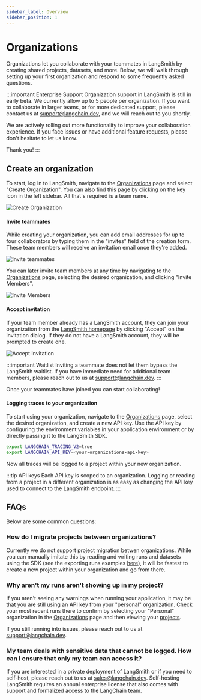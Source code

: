 ```yaml
---
sidebar_label: Overview
sidebar_position: 1
---
```


# Organizations

Organizations let you collaborate with your teammates in LangSmith by creating shared projects, datasets, and more. Below, we will walk through setting up your first organization and respond to some frequently asked questions.

:::important Enterprise Support
Organization support in LangSmith is still in early beta. We currently allow up to 5 people per organization. If you want to collaborate in larger teams, or for more dedicated support, please contact us at <a href="mailto:support@langchain.dev">support@langchain.dev</a>, and we will reach out to you shortly.

We are actively rolling out more functionality to improve your collaboration experience. If you face issues or have additional feature requests, please don't hesitate to let us know.

Thank you!
:::

## Create an organization

To start, log in to LangSmith, navigate to the [Organizations](https://smith.langchain.com/organization) page and select "Create Organization". You can also find this page by clicking on the key icon in the left sidebar. All that's required is a team name.

![Create Organization](./static/create-organization.png)

#### Invite teammates

While creating your organization, you can add email addresses for up to four collaborators by typing them in the "invites" field of the creation form. These team members will receive an invitation email once they're added.

![Invite teammates](./static/invite-teammates.png)

You can later invite team members at any time by navigating to the [Organizations](https://smith.langchain.com/organization) page, selecting the desired organization, and clicking "Invite Members".

![Invite Members](./static/invite-members.png)

#### Accept invitation

If your team member already has a LangSmith account, they can join your organization from the [LangSmith homepage](https://smith.langchain.com/) by clicking "Accept" on the invitation dialog. If they do not have a LangSmith account, they will be prompted to create one.

![Accept Invitation](./static/accept-invitation.png)

:::important Waitlist
Inviting a teammate does not let them bypass the LangSmith waitlist. If you have immediate need for additional team members, please reach out to us at <a href="mailto:support@langchain.dev">support@langchain.dev</a>.
:::

Once your teammates have joined you can start collaborating!

#### Logging traces to your organization

To start using your organization, navigate to the [Organizations](https://smith.langchain.com/organization) page, select the desired organization, and create a new API key. Use the API key by configuring the environment variables in your application environment or by directly passing it to the LangSmith SDK.

```bash
export LANGCHAIN_TRACING_V2=true
export LANGCHAIN_API_KEY=<your-organizations-api-key>
```

Now all traces will be logged to a project within your new organization.

:::tip API keys
Each API key is scoped to an organization. Logging or reading from a project in a different organization is as easy as changing the API key used to connect to the LangSmith endpoint.
:::

## FAQs

Below are some common questions:

### How do I migrate projects between organizations?

Currently we do not support project migration betwen organizations. While you can manually imitate this by reading and writing runs and datasets using the SDK (see the exporting runs examples [here](/tracing/use-cases/export-runs)), it will be fastest to create a new project within your organization and go from there.

### Why aren't my runs aren't showing up in my project?

If you aren't seeing any warnings when running your application, it may be that you are still using an API key from your "personal" organization. Check your most recent runs there to confirm by selecting your "Personal" organization in the [Organizations](https://smith.langchain.com/organization) page and then viewing your [projects](https://smith.langchain.com/projects).

If you still running into issues, please reach out to us at <a href="mailto:support@langchain.dev">support@langchain.dev</a>.

### My team deals with sensitive data that cannot be logged. How can I ensure that only my team can access it?

If you are interested in a private deployment of LangSmith or if you need to self-host, please reach out to us at <a href="mailto:sales@langchain.dev">sales@langchain.dev</a>. Self-hosting LangSmith requires an annual enterprise license that also comes with support and formalized access to the LangChain team.
